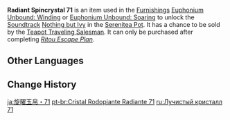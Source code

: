 {{Item Infobox
|id           = 141071
|image        = Item Radiant Spincrystal.png
|type         = Adventure Items
|group        = Radiant Spincrystals
|group2       = Inazuma Spincrystals
|quality      = 4
|invCategory  = Precious Items
|description  = This wondrous crystal contains a certain rhythm, like something beautiful woven from delicate silk. These items can be found throughout the mainland or from merchants who collect curios. The tune held within this crystal can be revivified in your [[Serenitea Pot]] using either "[[Euphonium Unbound: Winding]]" or "[[Euphonium Unbound: Soaring]]." The tune contained within this [[Radiant Spincrystal]] is "[[Nothing but Ivy]]."
|source1      = [[Chubby]]
|track        = Nothing but Ivy
}}
'''Radiant Spincrystal 71''' is an item used in the [[Furnishings]] [[Euphonium Unbound: Winding]] or [[Euphonium Unbound: Soaring]] to unlock the [[Soundtrack]] [[Nothing but Ivy]] in the [[Serenitea Pot]]. It has a chance to be sold by the [[Teapot Traveling Salesman]]. It can only be purchased after completing ''[[Ritou Escape Plan]]''.

==Other Languages==
{{Other Languages
|default_hidden = 1
|en      = Radiant Spincrystal 71
|zhs     = 旋曜玉帛・其七十一
|zhs_rm  = Xuán Yào Yùbó - Qí Qīshíyī
|zht     = 旋曜玉帛・其七十一
|zht_rm  = Xuán Yào Yùbó - Qí Qīshíyī
|ja      = 旋曜玉帛・71
|ja_rm   = Sen'you Gyokuhaku - Nanajuuichi{{Assumed}}
|ko      = 빛나는 결정・71
|ko_rm   = Binnaneun Gyeoljeong - Chilssibil
|es      = Girocristal radiante (71)
|fr      = Gyrocristal radiant 71
|ru      = Лучистый кристалл {{tt|71|}}
|th      = Radiant Spincrystal 71
|vi      = Ngọc Thạch Âm Vang 71
|de      = Strahlender Drehkristall LXXI
|id      = Radiant Spincrystal 71
|pt      = Cristal Rodopiante Radiante 71
|tr      = Parlak Burgu Kristal 71
|it      = Voltacristallo radioso 71
}}

==Change History==
{{Change History|2.6}}

[[ja:旋曜玉帛・71]]
[[pt-br:Cristal Rodopiante Radiante 71]]
[[ru:Лучистый кристалл 71]]